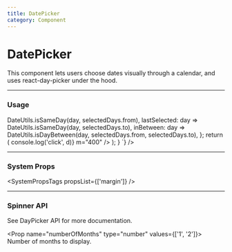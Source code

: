 ```yaml
---
title: DatePicker
category: Component
---
```



# DatePicker

This component lets users choose dates visually through a calendar, and uses <ExternalLink to="http://react-day-picker.js.org/">react-day-picker</ExternalLink> under the hood.

---

### Usage

<LiveCode>
  <LiveCode.Content
    title="Two Month Datepicker"
    code={`function Component() {
      const to = new Date();
      const from = new Date(new Date().setDate(new Date().getDate() - 15));
      const initial = new Date(new Date().setDate(new Date().getDate() - 30));
      const selectedDays = { to, from };
      const modifiers = {
        firstSelected: day => DateUtils.isSameDay(day, selectedDays.from),
        lastSelected: day => DateUtils.isSameDay(day, selectedDays.to),
        inBetween: day => DateUtils.isDayBetween(day, selectedDays.from, selectedDays.to),
      };
      return (
        <DatePicker
          modifiers={modifiers}
          numberOfMonths={2}
          initialMonth={initial}
          disabledDays={{ after: new Date() }}
          toMonth={new Date()}
          selectedDays={selectedDays}
          onDayClick={d => console.log('click', d)}
          m="400"
        />
      );
    }
    `}
  />
</LiveCode>

---

### System Props

<SystemPropsTags propsList={['margin']} />

---

### Spinner API

See <ExternalLink to="http://react-day-picker.js.org/">DayPicker API</ExternalLink> for more documentation.

<Prop name="numberOfMonths" type="number" values={['1', '2']}>
  Number of months to display.
</Prop>
